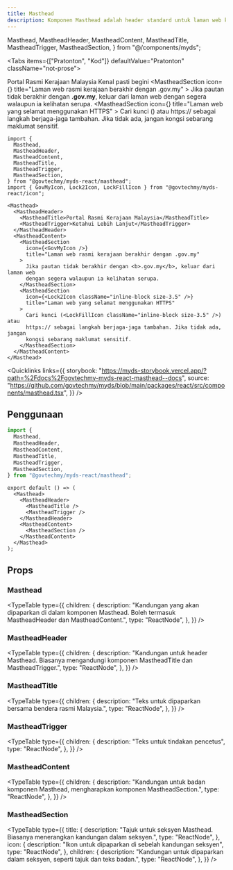 ```yaml
---
title: Masthead
description: Komponen Masthead adalah header standard untuk laman web kerajaan Malaysia.
---
```


  Masthead,
  MastheadHeader,
  MastheadContent,
  MastheadTitle,
  MastheadTrigger,
  MastheadSection,
} from "@/components/myds";

<Tabs items={["Pratonton", "Kod"]} defaultValue="Pratonton" className="not-prose">
  <Tab value="Pratonton">
    <div className="h-[250px] w-full">
      <Masthead>
        <MastheadHeader>
          <MastheadTitle>Portal Rasmi Kerajaan Malaysia</MastheadTitle>
          <MastheadTrigger>Kenal pasti begini</MastheadTrigger>
        </MastheadHeader>
        <MastheadContent>
          <MastheadSection
            icon={<GovMyIcon />}
            title="Laman web rasmi kerajaan berakhir dengan .gov.my"
          >
            Jika pautan tidak berakhir dengan <b>.gov.my</b>, keluar dari laman web dengan segera walaupun ia kelihatan serupa.
          </MastheadSection>
          <MastheadSection
            icon={<Lock2Icon className="inline-block size-3.5" />}
            title="Laman web yang selamat menggunakan HTTPS"
          >
            Cari kunci (<LockFillIcon className="inline-block size-3.5" />) atau https:// sebagai langkah berjaga-jaga tambahan. Jika tidak ada, jangan kongsi sebarang maklumat sensitif.
          </MastheadSection>
        </MastheadContent>
      </Masthead>
    </div>
  </Tab>
  <Tab value="Kod">
```tsx
import {
  Masthead,
  MastheadHeader,
  MastheadContent,
  MastheadTitle,
  MastheadTrigger,
  MastheadSection,
} from "@govtechmy/myds-react/masthead";
import { GovMyIcon, Lock2Icon, LockFillIcon } from "@govtechmy/myds-react/icon";

<Masthead>
  <MastheadHeader>
    <MastheadTitle>Portal Rasmi Kerajaan Malaysia</MastheadTitle>
    <MastheadTrigger>Ketahui Lebih Lanjut</MastheadTrigger>
  </MastheadHeader>
  <MastheadContent>
    <MastheadSection
      icon={<GovMyIcon />}
      title="Laman web rasmi kerajaan berakhir dengan .gov.my"
    >
      Jika pautan tidak berakhir dengan <b>.gov.my</b>, keluar dari laman web
      dengan segera walaupun ia kelihatan serupa.
    </MastheadSection>
    <MastheadSection
      icon={<Lock2Icon className="inline-block size-3.5" />}
      title="Laman web yang selamat menggunakan HTTPS"
    >
      Cari kunci (<LockFillIcon className="inline-block size-3.5" />) atau
      https:// sebagai langkah berjaga-jaga tambahan. Jika tidak ada, jangan
      kongsi sebarang maklumat sensitif.
    </MastheadSection>
  </MastheadContent>
</Masthead>
```

  </Tab>
</Tabs>

<Quicklinks
  links={{
    storybook:
      "https://myds-storybook.vercel.app/?path=%2Fdocs%2Fgovtechmy-myds-react-masthead--docs",
    source:
      "https://github.com/govtechmy/myds/blob/main/packages/react/src/components/masthead.tsx",
  }}
/>

## Penggunaan

```ts copy title="Import"
import {
  Masthead,
  MastheadHeader,
  MastheadContent,
  MastheadTitle,
  MastheadTrigger,
  MastheadSection,
} from "@govtechmy/myds-react/masthead";
```

```tsx copy title="Anatomi"
export default () => (
  <Masthead>
    <MastheadHeader>
      <MastheadTitle />
      <MastheadTrigger />
    </MastheadHeader>
    <MastheadContent>
      <MastheadSection />
    </MastheadContent>
  </Masthead>
);
```

## Props

### Masthead

<TypeTable
  type={{
    children: {
      description:
        "Kandungan yang akan dipaparkan di dalam komponen Masthead. Boleh termasuk MastheadHeader dan MastheadContent.",
      type: "ReactNode",
    },
  }}
/>

### MastheadHeader

<TypeTable
  type={{
    children: {
      description:
        "Kandungan untuk header Masthead. Biasanya mengandungi komponen MastheadTitle dan MastheadTrigger.",
      type: "ReactNode",
    },
  }}
/>

### MastheadTitle

<TypeTable
  type={{
    children: {
      description: "Teks untuk dipaparkan bersama bendera rasmi Malaysia.",
      type: "ReactNode",
    },
  }}
/>

### MastheadTrigger

<TypeTable
  type={{
    children: {
      description: "Teks untuk tindakan pencetus",
      type: "ReactNode",
    },
  }}
/>

### MastheadContent

<TypeTable
  type={{
    children: {
      description:
        "Kandungan untuk badan komponen Masthead, mengharapkan komponen MastheadSection.",
      type: "ReactNode",
    },
  }}
/>

### MastheadSection

<TypeTable
  type={{
    title: {
      description:
        "Tajuk untuk seksyen Masthead. Biasanya menerangkan kandungan dalam seksyen.",
      type: "ReactNode",
    },
    icon: {
      description: "Ikon untuk dipaparkan di sebelah kandungan seksyen",
      type: "ReactNode",
    },
    children: {
      description:
        "Kandungan untuk dipaparkan dalam seksyen, seperti tajuk dan teks badan.",
      type: "ReactNode",
    },
  }}
/>
